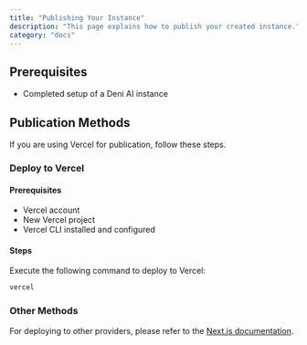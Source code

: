```yaml
---
title: "Publishing Your Instance"
description: "This page explains how to publish your created instance."
category: "docs"
---
```


## Prerequisites

- Completed setup of a Deni AI instance

<Alert variant="warning" title="Warning" description="If you are using your own API, it is recommended to implement antibot measures before publishing your instance." />

<Alert variant="warning" title="Warning" description="Also, if you are using voids.top, please comply with the voids.top Terms of Service." />

<Alert variant="destructive" title="Danger" description="The Deni AI team assumes no responsibility for any damages incurred by you or third parties resulting from creating and publishing a Deni AI instance." />

## Publication Methods

If you are using Vercel for publication, follow these steps.

### Deploy to Vercel

#### Prerequisites

- Vercel account
- New Vercel project
- Vercel CLI installed and configured

#### Steps

Execute the following command to deploy to Vercel:

```bash
vercel
```

### Other Methods

For deploying to other providers, please refer to the [Next.js documentation](https://nextjs.org/docs/app/building-your-application/deploying).
